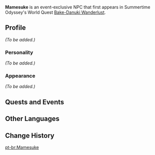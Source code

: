 {{Meta
<!-- Remove this template after adding the missing info -->
|missing_NPC_profile  = yes
}}
{{Character Infobox
|type             = Event NPC
|image            = NPC Mamesuke.png
|region           = Golden Apple Archipelago
|region2          = Inazuma
|location         = Golden Apple Archipelago
|location2        = Mondstadt
|affiliation      = Bake-Danuki
|affiliation2     = Youkai
}}
'''Mamesuke''' is an event-exclusive NPC that first appears in Summertime Odyssey's World Quest [[Bake-Danuki Wanderlust]].

==Profile==
<!-- Detailed story/lore information goes here. -->
''(To be added.)''

===Personality===
''(To be added.)''

===Appearance===
<!-- Keep appearance section short and concise. Limit to 2 paragraphs with 3-4 sentences each. -->
''(To be added.)''

==Quests and Events==
{{Quests and Events}}

==Other Languages==
{{Other Languages
|default_hidden = 1
|en      = Mamesuke
|zhs     = 豆助
|zhs_rm  = Dòuzhù
|zht     = 豆助
|zht_rm  = Dòuzhù
|ja      = 豆助
|ja_rm   = Mamesuke
|ko      = 마메스케
|ko_rm   = Mameseuke
|es      = Mamesuke
|fr      = Mamesuke
|ru      = Мамэсукэ
|th      = Mamesuke
|vi      = Mamesuke
|de      = Mamesuke
|id      = Mamesuke
|pt      = Mamesuke
}}

==Change History==
{{Change History|2.8}}
<!--
==References==
{{Reflist}}
-->
[[pt-br:Mamesuke]]